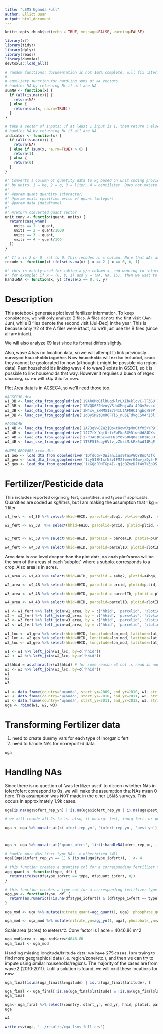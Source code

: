 ```yaml
---
title: "LSMS Uganda Full"
author: Elliot Quan
output: html_document
---
```


```r
knitr::opts_chunk$set(echo = TRUE, message=FALSE, warning=FALSE)
```

```r
library(sf)
library(tidyr)
library(dplyr)
library(readr)
library(dummies)
devtools::load_all()
```

```r
# random functions: documentation is not 100% complete, will fix later.
# 
# auxiliary function for handling sums of NA vectors
# handles NA by returning NA if all are NA
sumNA <- function(x) {
  if (all(is.na(x))) {
    return(NA)
  } else {
    return(sum(x, na.rm=TRUE))
  }
}

# take a vector of inputs: if at least 1 input is 1, then return 1 else 0.
# handles NA by returning NA if all are NA
indicator <- function(x) {
  if (all(is.na(x))) {
    return(NA)
  } else if (sum(x, na.rm=TRUE) > 0) {
    return(1)
  } else {
    return(0)
  }
}

#' Converts a column of quantity data to kg based on unit coding provided
#' by units. 1 = kg, 2 = g, 3 = liter, 4 = centiliter. Does not mutate original df.
#'
#' @param quant quantity (character) 
#' @param units specifies units of quant (integer)
#' @param data (dataframe)
#'
#' @return converted quant vector
unit_conv <- function(quant, units) {
  return(case_when(
    units == 1 ~ quant,
    units == 2 ~ quant/1000,
    units == 3 ~ quant,
    units == 4 ~ quant/100
  ))
}

#' If x is 2 or 0, set to 0. This recodes an x column. Note that NAs are recoded to 0.
recode <- function(x) ifelse(is.na(x) | x == 2 | x == 0, 0, 1)

#' this is mainly used for taking a y/n column x, and wanting to return 0 if x is 0 else y for each observation.
#' for example: if x = (0, 0, 1) and y = (NA, NA, 15), then we want to return (0, 0, 15).
handleNA <- function(x, y) ifelse(x == 0, 0, y)
```



# Description

This notebook generates plot level fertilizer information.
To keep consistency, we will only analyze B files. A files denote the first visit (Jan-Jun), while B files denote the second visit (Jul-Dec) in the year. This is because only 1/2 of the A files were intact, so we'll just use the B files (since all are intact).


We will also analyze 09 last since its format differs slightly.

Also, wave 4 has no location data, so we will attempt to link previously surveyed households together. New households will not be included, since they cannot be geolocated for now (although it might be possible via region data). Past household ids linking wave 4 to wave3 exists in GSEC1, so it is possible to link households that way. However it requires a bunch of regex cleaning, so we will skip this for now.





Plot Area data is in AGSEC4, so we'll need those too.  
```r
#AGSEC3B.dta
w1_3B <- load_dta_from_googledrive('19Ah0MdOilhUqd-lrLXIbeklcvC-lTZGU')
w2_3B <- load_dta_from_googledrive('1BVQD632HvuyVSUuGMojwWa-49OvZmscx')
w3_3B <- load_dta_from_googledrive('1H4xv_8xMMS1E794ILtAFNHCIngbqy89P')
w4_3B <- load_csv_from_googledrive('1d0y5MZtQmR6FTiS_nu5ETdVgCSV4rI3l')

#AGSEC4B
w1_4B <- load_dta_from_googledrive('1A73gVw8ZW2jQoktHowKtpMnOtfm5yYP9')
w2_4B <- load_dta_from_googledrive('1J77rX_YqiUrfcZwFka5G9DlwnUd84DXs')
w3_4B <- load_dta_from_googledrive('1-PJACIKbzvaMHzsY0Yo8bQ0ackBtNCuH')
w4_4B <- load_csv_from_googledrive('1TSF51Buqy6Vtv_zZkzLMzkPz6wdI4RqE')

#UNPS_GEOVARS_xxxx.dta
w1_geo <- load_dta_from_googledrive('1DfdCow-OWianLigs9tnaVGQY8np73fK_')
w2_geo <- load_dta_from_googledrive('1zy5I8KIxrN5v1FM2fwverG4mvjzKy5-F')
w3_geo <- load_dta_from_googledrive('1kGQdP0NTGp4I--gjcBZmzDJf4yTvZpOS')


```



# Fertilizer/Pesticide data

This includes reported org/inorg fert, quantities, and types if applicable. Quantities are coded as kg/liters, but I am making the assumption that 1 kg = 1 liter. 

```r
w1_fert <- w1_3B %>% select(hhid=HHID, parcelid=a3bq1, plotid=a3bq3,  ofert_rep_yn = a3bq4, quant_ofert = a3bq5, iofert_rep_yn = a3bq14, type_iofert = a3bq15, quant_iofert = a3bq16, pest_yn = a3bq26, quant_pest = a3bq28b) 

w2_fert <- w2_3B  %>% select(hhid=HHID, parcelid=prcid, plotid=pltid, ofert_rep_yn = a3bq4, quant_ofert = a3bq5, iofert_rep_yn = a3bq14, type_iofert = a3bq15, quant_iofert = a3bq16, pest_yn = a3bq26, quant_pest = a3bq28b)


w3_fert <- w3_3B %>% select(hhid=HHID, parcelid = parcelID, plotid=plotID, ofert_rep_yn = a3bq4, quant_ofert = a3bq5, iofert_rep_yn = a3bq13, type_iofert = a3bq14, quant_iofert = a3bq15, pest_yn = a3bq22, quant_pest = a3bq24b)

w4_fert <- w4_3B %>% select(hhid=HHID, parcelid=parcelID, plotid=plotID, ofert_rep_yn = a3bq4, quant_ofert = a3bq5, iofert_rep_yn = a3bq13, type_iofert = a3bq14, quant_iofert = a3bq15, pest_yn = a3bq22, quant_pest = a3bq24b)

```

Area data is one level deeper than the plot data, so each plot's area will be the sum of the areas of each 'subplot', where a subplot corresponds to a crop. Also area is in acres.

```r
w1_area <- w1_4B %>% select(hhid=HHID, parcelid = a4bq2, plotid=a4bq4, area=a4bq8) %>% group_by(hhid, parcelid, plotid) %>% summarize(area=sum(area))

w2_area <- w2_4B %>% select(hhid=HHID, parcelid = prcid, plotid=pltid, area=a4bq8) %>% group_by(hhid, parcelid, plotid) %>% summarize(area=sum(area))

w3_area <- w3_4B %>% select(hhid=HHID, parcelid = parcelID, plotid = plotID, area=a4bq7) %>% group_by(hhid, parcelid, plotid) %>% summarize(area=sum(area))

w4_area <- w4_4B %>% select(hhid=HHID, parcelid=parcelID, plotid=plotID, area=a4bq7) %>% group_by(hhid, parcelid, plotid) %>% summarize(area=sum(area))
```


```r
w1 <- w1_fert %>% left_join(w1_area, by = c('hhid', 'parcelid', 'plotid'))
w2 <- w2_fert %>% left_join(w2_area, by = c('hhid', 'parcelid', 'plotid'))
w3 <- w3_fert %>% left_join(w3_area, by = c('hhid', 'parcelid', 'plotid'))
w4 <- w4_fert %>% left_join(w4_area, by = c('hhid', 'parcelid', 'plotid'))
```



```r
w1_loc <- w1_geo %>% select(hhid=HHID, longitude=lon_mod, latitude=lat_mod)
w2_loc <- w2_geo %>% select(hhid=HHID, longitude=lon_mod, latitude=lat_mod)
w3_loc <- w3_geo %>% select(hhid=HHID, longitude=lon_mod, latitude=lat_mod)
```


```r
w1 <- w1 %>% left_join(w1_loc, by=c('hhid'))
w2 <- w2 %>% left_join(w2_loc, by=c('hhid'))

w3$hhid = as.character(w3$hhid) # for some reason w3 col is read as numeric
w3 <- w3 %>% left_join(w3_loc, by=c('hhid'))
w1
w2
w3
```



```r
w1 <- data.frame(country='uganda', start_yr=2009, end_yr=2010, w1, stringsAsFactors = FALSE)
w2 <- data.frame(country='uganda', start_yr=2010, end_yr=2011, w2, stringsAsFactors = FALSE)
w3 <- data.frame(country='uganda', start_yr=2011, end_yr=2012, w3, stringsAsFactors = FALSE)
uga <- rbind(w1, w2, w3)
```

# Transforming Fertilizer data

1) need to create dummy vars for each type of inorganic fert 
2) need to handle NAs for nonreported data

```r
uga
```


# Handling NAs

Since there is no question of 'was fertilizer used' to discern whether NAs in iofert/ofert correspond to 0s, we will make the assumption that NAs mean 0 here. This assumption was NOT made in the other LSMS surveys. This occurs in approximately 1.9k cases.

```r
uga[is.na(uga$ofert_rep_yn) | is.na(uga$iofert_rep_yn | is.na(uga$pest_yn)), c('ofert_rep_yn', 'iofert_rep_yn', 'pest_yn')]
```



```r
# we will recode all 2s to 1s. also, if no org. fert, inorg fert. or pest is used, then the corresponding quantities/types will be set to 0.

uga <- uga %>% mutate_at(c('ofert_rep_yn', 'iofert_rep_yn', 'pest_yn'), recode)



uga <- uga %>% mutate_at('quant_ofert', list(~handleNA(ofert_rep_yn, .))) %>% mutate_at(c('quant_iofert', 'type_iofert'), list(~handleNA(iofert_rep_yn, .))) %>% mutate_at('quant_pest', list(~handleNA(pest_yn, .)))

# handle more NAs (fert type NAs -> other/mixed (4))
uga[(uga$iofert_rep_yn == 1) & (is.na(uga$type_iofert)), ] <- 4
```


```r
# this function creates a quantity col for a corresponding fertilizer type.
agg_quant <- function(type, df) {
  return(ifelse(df$type_iofert == type, df$quant_iofert, 0))
}

# this function creates a type col for a corresponding fertilizer type
agg_yn <- function(type, df) {
  return(as.numeric((!is.na(df$type_iofert)) & (df$type_iofert == type)))
}

uga_mod <- uga %>% mutate(nitrate_quant=agg_quant(1, uga), phosphate_quant=agg_quant(2, uga), potash_quant=agg_quant(3, uga), mixed_quant=agg_quant(4, uga))

uga_mod <- uga_mod %>% mutate(nitrate_yn=agg_yn(1, uga), phosphate_yn=agg_yn(2, uga), potash_yn=agg_yn(3, uga), mixed_yn=agg_yn(4, uga))
```

Scale area (acres) to meters^2. Conv factor is 1 acre = 4046.86 m^2
```r
uga_mod$area <- uga_mod$area*4046.86
uga_final <- uga_mod
```


Handling missing longitude/latitude data: we have 275 cases. I am trying to find more geographical data (i.e. region/zone/etc.), and then we can try to impute using similar households/regions. The majority of the cases are from wave 2 (2010-2011). Until a solution is found, we will omit these locations for now.
```r
uga_final[is.na(uga_final$longitude) | is.na(uga_final$latitude), ]
```


```r
uga_final <- uga_final[!is.na(uga_final$latitude) & !is.na(uga_final$latitude), ]
uga_final
```





```r
uga<- uga_final %>% select(country, start_yr, end_yr, hhid, plotid, parcelid, ofert_rep_yn, quant_ofert, iofert_rep_yn, type_iofert, quant_iofert, pest_yn, quant_pest, nitrate_quant, phosphate_quant, potash_quant, mixed_quant, nitrate_yn, phosphate_yn, potash_yn, mixed_yn, area, longitude, latitude) %>% rename(quant_nitrate = nitrate_quant, quant_phosphate = phosphate_quant, quant_potash = potash_quant, quant_mixed = mixed_quant)
uga
```

```r
w4
```

```r
write_csv(uga, '../results/uga_lsms_full.csv')
```




